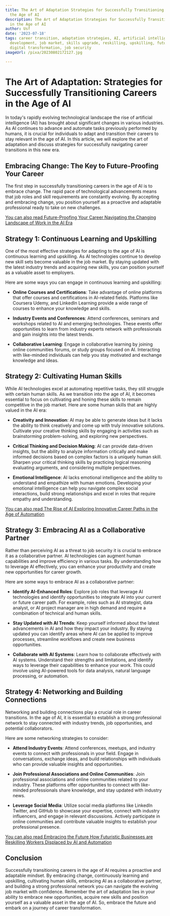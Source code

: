 ```yaml
---
title: The Art of Adaptation Strategies for Successfully Transitioning Careers in
  the Age of AI
description: The Art of Adaptation Strategies for Successfully Transitioning Careers
  in the Age of AI
author: Usf
date: '2023-07-18'
tags: career transition, adaptation strategies, AI, artificial intelligence, professional
  development, job market, skills upgrade, reskilling, upskilling, future-proofing,
  digital transformation, job security
imageUrl: /pixa/20230802172127.jpg

---
```

# The  Art of Adaptation: Strategies for Successfully Transitioning Careers in the Age  of AI

In today's rapidly evolving technological landscape the  rise of artificial intelligence (AI) has brought about significant  changes in various industries. As  AI continues to advance and automate tasks previously performed by  humans, it is crucial for individuals to adapt and transition their  careers to stay relevant in the age of AI. In  this article, we will explore the art of adaptation and discuss strategies for successfully navigating career transitions in this new era.

## Embracing Change: The Key  to Future-Proofing Your Career

The  first step in successfully transitioning careers in the age of AI is to embrace change. The rapid pace of technological advancements means that job roles  and skill requirements are  constantly evolving. By accepting and embracing change, you position yourself as a proactive  and adaptable  professional ready to take on new challenges.

[You can also read  Future-Proofing Your Career Navigating  the Changing Landscape of  Work in the AI Era](Future-Proofing%20Your%20Career%20Navigating%20the%20Changing%20Landscape%20of%20Work%20in%20the%20AI%20Era)


## Strategy 1: Continuous Learning and Upskilling

One of  the most effective strategies for  adapting to the age of AI is continuous learning  and upskilling. As AI technologies continue to develop new skill  sets  become valuable in the job market. By staying updated with the latest industry  trends and acquiring new skills, you can position yourself as a valuable asset to  employers.

Here are some ways you can engage in  continuous learning  and  upskilling:

-  **Online Courses  and Certifications**: Take advantage  of online platforms that offer courses and certifications in AI-related fields. Platforms like  Coursera Udemy,  and LinkedIn Learning provide a wide range of courses to enhance your knowledge and  skills.

- **Industry Events and Conferences**: Attend conferences, seminars and workshops related to AI and emerging technologies. These events  offer opportunities to  learn from industry experts network with professionals and gain insights into the latest trends.

- **Collaborative Learning**: Engage in collaborative learning by joining online communities forums,  or study groups focused  on AI. Interacting with like-minded individuals can help  you stay motivated  and exchange knowledge and ideas.

## Strategy 2:  Cultivating Human Skills

While AI technologies excel at automating repetitive tasks,  they  still struggle with certain human skills. As we transition  into the age of AI, it becomes essential to focus on cultivating and honing these skills to remain competitive in the job market. Here are some human skills that are highly valued  in the AI era:

- **Creativity and Innovation**: AI may be able to generate ideas but it lacks the ability to think creatively and come up with truly innovative solutions. Cultivate your creative thinking skills by engaging in activities such as brainstorming  problem-solving, and  exploring new perspectives.

- **Critical Thinking and Decision Making**: AI can provide data-driven insights, but the ability to analyze information critically  and make informed decisions based on complex factors is a uniquely human skill. Sharpen your critical thinking skills by practicing logical reasoning evaluating arguments, and considering multiple perspectives.

- **Emotional Intelligence**:  AI lacks emotional intelligence and the ability to understand and  empathize with human emotions. Developing your emotional  intelligence can help you navigate complex social interactions,  build strong  relationships and  excel in roles that  require empathy and understanding.

[You can also read The Rise of  AI Exploring Innovative  Career Paths  in the Age of Automation](The%20Rise%20of%20AI%20Exploring%20Innovative%20Career%20Paths%20in%20the%20Age%20of%20Automation)


## Strategy 3: Embracing  AI as a Collaborative Partner

Rather than perceiving AI as a threat to job security it is crucial to embrace it as a collaborative partner. AI technologies can augment human capabilities and  improve efficiency in various tasks.  By understanding how  to leverage AI effectively, you can enhance your productivity and create new opportunities for career growth.

Here are some ways to embrace AI as a collaborative partner:

- **Identify  AI-Enhanced Roles**: Explore job roles that leverage AI technologies and identify opportunities to integrate AI into  your current or future career path. For example, roles such as AI strategist,  data analyst, or AI project manager are in high demand and require a combination of technical and human skills.

- **Stay Updated with AI Trends**: Keep  yourself informed about the latest advancements in AI and how they impact your industry.  By staying updated you can identify areas where AI can be applied to improve processes, streamline workflows and create new business opportunities.

- **Collaborate with AI Systems**: Learn how to collaborate effectively with  AI  systems. Understand  their strengths and limitations, and identify ways to leverage their capabilities to enhance your work. This could involve using AI-powered  tools for data analysis,  natural language processing, or automation.

## Strategy 4: Networking and  Building Connections

Networking and building connections play a crucial role in  career transitions. In the age of AI, it is essential  to  establish a strong professional network to stay connected with industry trends, job  opportunities, and  potential collaborators.

Here are some networking strategies to consider:

- **Attend Industry Events**: Attend conferences, meetups, and industry events to connect with  professionals in  your field. Engage in conversations, exchange ideas, and build relationships  with individuals who can provide valuable insights and opportunities.

- **Join Professional Associations  and Online Communities**: Join professional associations and online  communities related to your industry. These platforms offer opportunities to connect with like-minded professionals share  knowledge, and  stay updated  with industry news.

- **Leverage Social Media**: Utilize social media platforms like LinkedIn Twitter,  and  GitHub to showcase your expertise, connect with industry influencers, and engage  in relevant discussions. Actively participate in online communities  and contribute  valuable insights to establish your professional presence.

[You can also read Embracing  the Future How Futuristic Businesses are Reskilling Workers Displaced by AI and Automation](Embracing%20the%20Future%20How%20Futuristic%20Businesses%20are%20Reskilling%20Workers%20Displaced%20by%20AI%20and%20Automation)


## Conclusion

Successfully transitioning careers in the  age of AI requires a proactive and adaptable mindset.  By embracing  change, continuously learning and upskilling, cultivating human skills, embracing AI  as a collaborative partner, and building a strong professional network you can navigate the evolving job market with confidence. Remember the art of adaptation lies in your ability to embrace new opportunities, acquire new skills and position yourself as  a valuable asset in the age of AI. So, embrace the future and embark  on  a journey of career transformation.